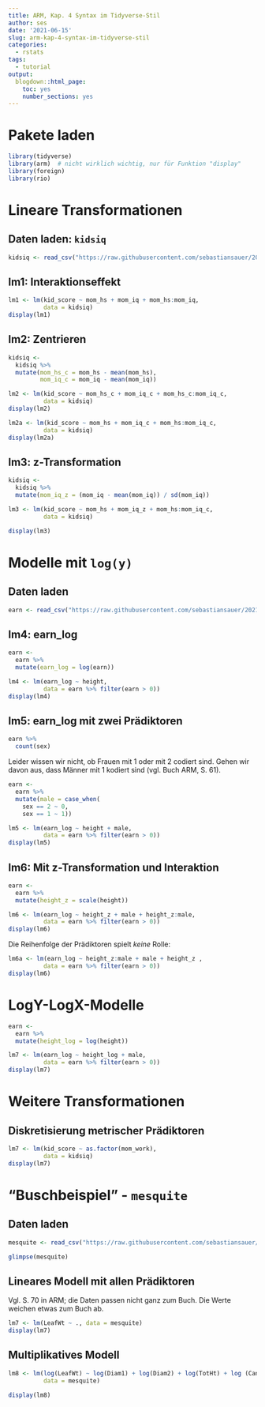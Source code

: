 ```yaml
---
title: ARM, Kap. 4 Syntax im Tidyverse-Stil
author: ses
date: '2021-06-15'
slug: arm-kap-4-syntax-im-tidyverse-stil
categories:
  - rstats
tags:
  - tutorial
output:
  blogdown::html_page:
    toc: yes
    number_sections: yes
---
```


# Pakete laden

```r
library(tidyverse)
library(arm)  # nicht wirklich wichtig, nur für Funktion "display"
library(foreign)
library(rio)
```


# Lineare Transformationen

## Daten laden: `kidsiq`


```r
kidsiq <- read_csv("https://raw.githubusercontent.com/sebastiansauer/2021-sose/master/data/ARM/kidsiq.csv")
```

## lm1: Interaktionseffekt

```r
lm1 <- lm(kid_score ~ mom_hs + mom_iq + mom_hs:mom_iq,
          data = kidsiq)
display(lm1)
```



## lm2: Zentrieren 

```r
kidsiq <-
  kidsiq %>% 
  mutate(mom_hs_c = mom_hs - mean(mom_hs),
         mom_iq_c = mom_iq - mean(mom_iq))
```



```r
lm2 <- lm(kid_score ~ mom_hs_c + mom_iq_c + mom_hs_c:mom_iq_c,
          data = kidsiq)
display(lm2)
```


```r
lm2a <- lm(kid_score ~ mom_hs + mom_iq_c + mom_hs:mom_iq_c,
          data = kidsiq)
display(lm2a)
```



## lm3: z-Transformation


```r
kidsiq <-
  kidsiq %>% 
  mutate(mom_iq_z = (mom_iq - mean(mom_iq)) / sd(mom_iq))
```


```r
lm3 <- lm(kid_score ~ mom_hs + mom_iq_z + mom_hs:mom_iq_c, 
          data = kidsiq)

display(lm3)
```


# Modelle mit `log(y)`


## Daten laden

```r
earn <- read_csv("https://raw.githubusercontent.com/sebastiansauer/2021-sose/master/data/ARM/heights.csv")
```


## lm4: earn_log


```r
earn <-
  earn %>% 
  mutate(earn_log = log(earn))
```


```r
lm4 <- lm(earn_log ~ height, 
          data = earn %>% filter(earn > 0))
display(lm4)
```


## lm5: earn_log mit zwei Prädiktoren

```r
earn %>% 
  count(sex)
```

Leider wissen wir nicht, ob Frauen mit 1 oder mit 2 codiert sind. Gehen wir davon aus, dass Männer mit 1 kodiert sind (vgl. Buch ARM, S. 61).

```r
earn <-
  earn %>% 
  mutate(male = case_when(
    sex == 2 ~ 0,
    sex == 1 ~ 1))
```



```r
lm5 <- lm(earn_log ~ height + male,
          data = earn %>% filter(earn > 0))
display(lm5)
```


## lm6: Mit z-Transformation und Interaktion

```r
earn <-
  earn %>% 
  mutate(height_z = scale(height))
```


```r
lm6 <- lm(earn_log ~ height_z + male + height_z:male,
          data = earn %>% filter(earn > 0))
display(lm6)
```

Die Reihenfolge der Prädiktoren spielt *keine* Rolle:

```r
lm6a <- lm(earn_log ~ height_z:male + male + height_z ,
          data = earn %>% filter(earn > 0))
display(lm6)
```


# LogY-LogX-Modelle

```r
earn <-
  earn %>% 
  mutate(height_log = log(height))
```


```r
lm7 <- lm(earn_log ~ height_log + male,
          data = earn %>% filter(earn > 0))
display(lm7)
```



# Weitere Transformationen

## Diskretisierung metrischer Prädiktoren

```r
lm7 <- lm(kid_score ~ as.factor(mom_work),
          data = kidsiq)
display(lm7)
```


# "Buschbeispiel" - `mesquite`

## Daten laden

```r
mesquite <- read_csv("https://raw.githubusercontent.com/sebastiansauer/2021-sose/master/data/ARM/mesquite.csv")
```

```r
glimpse(mesquite)
```

## Lineares Modell mit allen Prädiktoren

Vgl. S. 70 in ARM; die Daten passen nicht ganz zum Buch. Die Werte weichen etwas zum Buch ab.

```r
lm7 <- lm(LeafWt ~ ., data = mesquite)
display(lm7)
```


## Multiplikatives Modell

```r
lm8 <- lm(log(LeafWt) ~ log(Diam1) + log(Diam2) + log(TotHt) + log (CanHt) + log(Dens) + Group,
          data = mesquite)

display(lm8)
```



